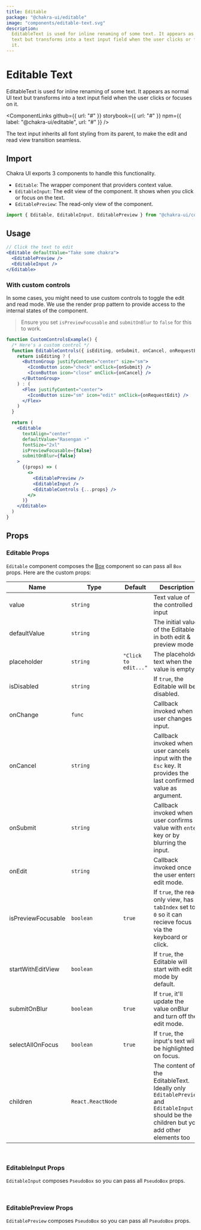 ```yaml
---
title: Editable
package: "@chakra-ui/editable"
image: "components/editable-text.svg"
description:
  EditableText is used for inline renaming of some text. It appears as normal UI
  text but transforms into a text input field when the user clicks or focuses on
  it.
---
```



# Editable Text

EditableText is used for inline renaming of some text. It appears as normal UI
text but transforms into a text input field when the user clicks or focuses on
it.

<ComponentLinks
  github={{ url: "#" }}
  storybook={{ url: "#" }}
  npm={{ label: "@chakra-ui/editable", url: "#" }}
/>

<carbon-ad></carbon-ad>

The text input inherits all font styling from its parent, to make the edit and
read view transition seamless.

## Import

Chakra UI exports 3 components to handle this functionality.

- `Editable`: The wrapper component that providers context value.
- `EditableInput`: The edit view of the component. It shows when you click or
  focus on the text.
- `EditablePreview`: The read-only view of the component.

```js
import { Editable, EditableInput, EditablePreview } from "@chakra-ui/core"
```

## Usage

```jsx
// Click the text to edit
<Editable defaultValue="Take some chakra">
  <EditablePreview />
  <EditableInput />
</Editable>
```

### With custom controls

In some cases, you might need to use custom controls to toggle the edit and read
mode. We use the render prop pattern to provide access to the internal states of
the component.

> Ensure you set `isPreviewFocusable` and `submitOnBlur` to `false` for this to
> work.

```jsx
function CustomControlsExample() {
  /* Here's a custom control */
  function EditableControls({ isEditing, onSubmit, onCancel, onRequestEdit }) {
    return isEditing ? (
      <ButtonGroup justifyContent="center" size="sm">
        <IconButton icon="check" onClick={onSubmit} />
        <IconButton icon="close" onClick={onCancel} />
      </ButtonGroup>
    ) : (
      <Flex justifyContent="center">
        <IconButton size="sm" icon="edit" onClick={onRequestEdit} />
      </Flex>
    )
  }

  return (
    <Editable
      textAlign="center"
      defaultValue="Rasengan ⚡️"
      fontSize="2xl"
      isPreviewFocusable={false}
      submitOnBlur={false}
    >
      {(props) => (
        <>
          <EditablePreview />
          <EditableInput />
          <EditableControls {...props} />
        </>
      )}
    </Editable>
  )
}
```

## Props

### Editable Props

`Editable` component composes the [Box](/box) component so can pass all `Box`
props. Here are the custom props:

| Name               | Type              | Default              | Description                                                                                                                               |
| ------------------ | ----------------- | -------------------- | ----------------------------------------------------------------------------------------------------------------------------------------- |
| value              | `string`          |                      | Text value of the controlled input                                                                                                        |
| defaultValue       | `string`          |                      | The initial value of the Editable in both edit & preview mode                                                                             |
| placeholder        | `string`          | `"Click to edit..."` | The placeholder text when the value is empty.                                                                                             |
| isDisabled         | `string`          |                      | If `true`, the Editable will be disabled.                                                                                                 |
| onChange           | `func`            |                      | Callback invoked when user changes input.                                                                                                 |
| onCancel           | `string`          |                      | Callback invoked when user cancels input with the `Esc` key. It provides the last confirmed value as argument.                            |
| onSubmit           | `string`          |                      | Callback invoked when user confirms value with `enter` key or by blurring the input.                                                      |
| onEdit             | `string`          |                      | Callback invoked once the user enters edit mode.                                                                                          |
| isPreviewFocusable | `boolean`         | `true`               | If `true`, the read only view, has a `tabIndex` set to `0` so it can recieve focus via the keyboard or click.                             |
| startWithEditView  | `boolean`         |                      | If `true`, the Editable will start with edit mode by default.                                                                             |
| submitOnBlur       | `boolean`         | `true`               | If `true`, it'll update the value onBlur and turn off the edit mode.                                                                      |
| selectAllOnFocus   | `boolean`         | `true`               | If `true`, the input's text will be highlighted on focus.                                                                                 |
| children           | `React.ReactNode` |                      | The content of the EditableText. Ideally only `EditablePreview` and `EditableInput` should be the children but you add other elements too |

<br />

### EditableInput Props

`EditableInput` composes `PseudoBox` so you can pass all `PseudoBox` props.

<br />

### EditablePreview Props

`EditablePreview` composes `PseudoBox` so you can pass all `PseudoBox` props.
